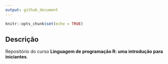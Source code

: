 ```yaml
---
output: github_document
---
```


```r
knitr::opts_chunk$set(echo = TRUE)
```

## Descrição

Repositório do curso **Linguagem de programação R: uma introdução para iniciantes**.
